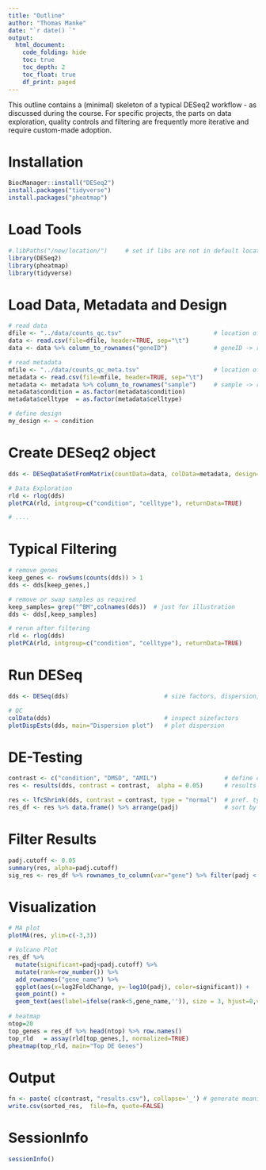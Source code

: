 ```yaml
---
title: "Outline"
author: "Thomas Manke"
date: "`r date() `"
output:
  html_document:
    code_folding: hide
    toc: true
    toc_depth: 2
    toc_float: true
    df_print: paged
---
```


This outline contains a (minimal) skeleton of a typical DESeq2 workflow - as discussed during the course.  For specific projects, the parts on data exploration, quality controls and filtering are frequently more iterative and require custom-made adoption.


# Installation 
```r
BiocManager::install("DESeq2")
install.packages("tidyverse")
install.packages("pheatmap")
```

# Load Tools
```r
#.libPaths("/new/location/")     # set if libs are not in default location
library(DESeq2)
library(pheatmap)
library(tidyverse)
```


# Load Data, Metadata and Design
```r
# read data
dfile <- "../data/counts_qc.tsv"                          # location of data file
data <- read.csv(file=dfile, header=TRUE, sep="\t")
data <- data %>% column_to_rownames("geneID")             # geneID -> rownames

# read metadata
mfile <- "../data/counts_qc_meta.tsv"                     # location of metadata file
metadata <- read.csv(file=mfile, header=TRUE, sep="\t")
metadata <- metadata %>% column_to_rownames("sample")     # sample -> rownames
metadata$condition = as.factor(metadata$condition)
metadata$celltype  = as.factor(metadata$celltype)

# define design
my_design <- ~ condition 
```

# Create DESeq2 object
```r
dds <- DESeqDataSetFromMatrix(countData=data, colData=metadata, design= my_design)

# Data Exploration
rld <- rlog(dds)  
plotPCA(rld, intgroup=c("condition", "celltype"), returnData=TRUE)

# ....
```



# Typical Filtering
```r
# remove genes
keep_genes <- rowSums(counts(dds)) > 1
dds <- dds[keep_genes,]

# remove or swap samples as required
keep_samples= grep("^BM",colnames(dds))  # just for illustration
dds <- dds[,keep_samples]

# rerun after filtering
rld <- rlog(dds)  
plotPCA(rld, intgroup=c("condition", "celltype"), returnData=TRUE)
```

# Run DESeq
```r
dds <- DESeq(dds)                           # size factors, dispersion, fit model, run WaldTest

# QC
colData(dds)                                # inspect sizefactors
plotDispEsts(dds, main="Dispersion plot")   # plot dispersion
```

# DE-Testing
```r
contrast <- c("condition", "DMSO", "AMIL")                   # define contrast
res <- results(dds, contrast = contrast,  alpha = 0.05)      # results table

res <- lfcShrink(dds, contrast = contrast, type = "normal")  # pref. type="apeglm" needs add. package
res_df <- res %>% data.frame() %>% arrange(padj)             # sort by adjusted p-value
```

# Filter Results
```r
padj.cutoff <- 0.05
summary(res, alpha=padj.cutoff)	
sig_res <- res_df %>% rownames_to_column(var="gene") %>% filter(padj < padj.cutoff)
```

# Visualization
```r
# MA plot
plotMA(res, ylim=c(-3,3))

# Volcano Plot
res_df %>% 
  mutate(significant=padj<padj.cutoff) %>% 
  mutate(rank=row_number()) %>% 
  add_rownames("gene_name") %>% 
  ggplot(aes(x=log2FoldChange, y=-log10(padj), color=significant)) + 
  geom_point() + 
  geom_text(aes(label=ifelse(rank<5,gene_name,'')), size = 3, hjust=0,vjust=-0.15)
  
# heatmap
ntop=20
top_genes = res_df %>% head(ntop) %>% row.names()
top_rld   = assay(rld[top_genes,], normalized=TRUE) 
pheatmap(top_rld, main="Top DE Genes")
```

# Output
```r
fn <- paste( c(contrast, "results.csv"), collapse='_') # generate meaningful filename
write.csv(sorted_res,  file=fn, quote=FALSE)
```

# SessionInfo
```r
sessionInfo()
```


